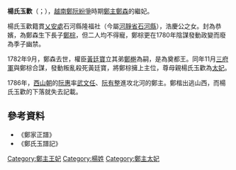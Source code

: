 '''楊氏玉歡'''（{{vie|v='''Dương Thị Ngọc Hoan'''|hn=楊氏玉歡}}；{{bd|？||？||catIdx=Y楊}}），[[越南|越南]][[鄭阮紛爭|鄭阮紛爭]]時期[[鄭主|鄭主]][[鄭森_(越南)|鄭森]]的繼妃。

楊氏玉歡籍貫[[乂安處|乂安處]]石河縣隆福社（今屬[[河靜省|河靜省]][[石河縣|石河縣]]），浩慶公之女。封為恭嬪，為鄭森生下長子[[鄭棕|鄭棕]]，但二人均不得寵，鄭棕更在1780年陰謀發動政變而廢為季子幽禁。

1782年9月，鄭森去世，權臣[[黃廷寶|黃廷寶]]立其弟[[鄭檊|鄭檊]]為嗣，是為奠都王。同年11月[[三府軍|三府軍]]與鄭棕合謀，發動叛亂殺死黃廷寶，將鄭棕擁上主位，尊母親楊氏玉歡為[[太妃|太妃]]。

1786年，[[西山朝|西山朝]]的[[阮惠|阮惠]]率[[武文任|武文任]]、[[阮有整|阮有整]]進攻北河的鄭主。鄭楷出逃山西，而楊氏玉歡的下落就失去記載。

==參考資料==
*《鄭家正譜》
*《鄭氏玉譜記》

{{莫朝皇后及鄭主王妃}}

[[Category:鄭主王妃|Category:鄭主王妃]]
[[Category:楊姓|Category:楊姓]]
[[Category:鄭主太妃|Category:鄭主太妃]]